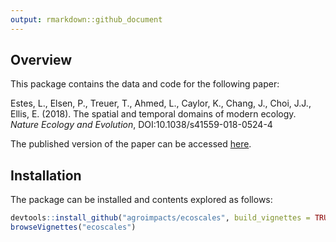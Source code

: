 ```yaml
---
output: rmarkdown::github_document
---
```


## Overview

This package contains the data and code for the following paper: 

Estes, L., Elsen, P., Treuer, T., Ahmed, L., Caylor, K., Chang, J., Choi, J.J., Ellis, E. (2018). The spatial and temporal domains of modern ecology. _Nature Ecology and Evolution_, DOI:10.1038/s41559-018-0524-4

The published version of the paper can be accessed [here]( http://dx.doi.org/10.1038/s41559-018-0524-4). 

## Installation

The package can be installed and contents explored as follows: 

```r
devtools::install_github("agroimpacts/ecoscales", build_vignettes = TRUE)
browseVignettes("ecoscales")
```

